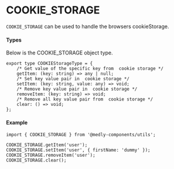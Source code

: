 
<Meta title="Utils/Helpers/COOKIE_STORAGE" />

# COOKIE_STORAGE

`COOKIE_STORAGE` can be used to handle the browsers cookieStorage.

#### Types

Below is the COOKIE_STORAGE object type.

```tsx
export type COOKIEStorageType = {
    /* Get value of the specific key from  cookie storage */
    getItem: (key: string) => any | null;
    /* Set key value pair in  cookie storage */
    setItem: (key: string, value: any) => void;
    /* Remove key value pair in  cookie storage */
    removeItem: (key: string) => void;
    /* Remove all key value pair from  cookie storage */
    clear: () => void;
};
```

#### Example

```tsx
import { COOKIE_STORAGE } from '@medly-components/utils';

COOKIE_STORAGE.getItem('user');
COOKIE_STORAGE.setItem('user', { firstName: 'dummy' });
COOKIE_STORAGE.removeItem('user');
COOKIE_STORAGE.clear();
```
